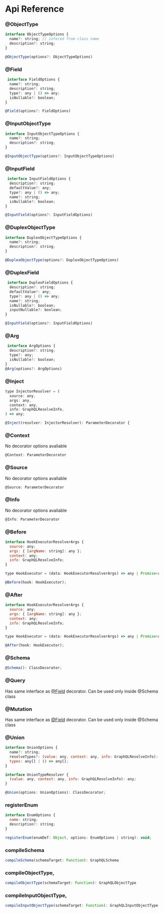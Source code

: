 # Api Reference

### @ObjectType

```js
interface ObjectTypeOptions {
  name?: string; // infered from class name
  description?: string;
}

@ObjectType(options?: ObjectTypeOptions)
```

### @Field

```js
 interface FieldOptions {
  name?: string;
  description?: string;
  type?: any | () => any;
  isNullable?: boolean;
}

@Field(options?: FieldOptions)
```

### @InputObjectType

```js
interface InputObjectTypeOptions {
  name?: string;
  description?: string;
}

@InputObjectType(options?: InputObjectTypeOptions)
```

### @InputField

```js
 interface InputFieldOptions {
  description?: string;
  defaultValue?: any;
  type?: any | () => any;
  name?: string;
  isNullable?: boolean;
}

@InputField(options?: InputFieldOptions)
```

### @DuplexObjectType

```js
interface DuplexObjectTypeOptions {
  name?: string;
  description?: string;
}

@DuplexObjectType(options?: DuplexObjectTypeOptions)
```

### @DuplexField

```js
 interface DuplexFieldOptions {
  description?: string;
  defaultValue?: any;
  type?: any | () => any;
  name?: string;
  isNullable?: boolean;
  inputNullable?: boolean;
}

@InputField(options?: InputFieldOptions)
```

### @Arg

```js
 interface ArgOptions {
  description?: string;
  type?: any;
  isNullable?: boolean;
}
@Arg(options?: ArgOptions)
```

### @Inject

```js
type InjectorResolver = (
  source: any,
  args: any,
  context: any,
  info: GraphQLResolveInfo,
) => any;

@Inject(resolver: InjectorResolver): ParameterDecorator {
```

### @Context

No decorator options avaliable

```js
@Context: ParameterDecorator
```

### @Source

No decorator options avaliable

```js
@Source: ParameterDecorator
```

### @Info

No decorator options avaliable

```js
@Info: ParameterDecorator
```

### @Before

```js
interface HookExecutorResolverArgs {
  source: any;
  args: { [argName: string]: any };
  context: any;
  info: GraphQLResolveInfo;
}

type HookExecutor = (data: HookExecutorResolverArgs) => any | Promise<any>;

@Before(hook: HookExecutor);
```

### @After

```js
interface HookExecutorResolverArgs {
  source: any;
  args: { [argName: string]: any };
  context: any;
  info: GraphQLResolveInfo;
}

type HookExecutor = (data: HookExecutorResolverArgs) => any | Promise<any>;

@After(hook: HookExecutor);
```

### @Schema

```js
@Schema(): ClassDecorator;
```

### @Query

Has same interface as [@Field](#field) decorator. Can be used only inside @Schema class

### @Mutation

Has same interface as [@Field](#field) decorator. Can be used only inside @Schema class

### @Union

```js
interface UnionOptions {
  name?: string;
  resolveTypes?: (value: any, context: any, info: GraphQLResolveInfo): any; // must return type resolvable to one of defined in `types` option
  types: any[] | () => any[];
}

interface UnionTypeResolver {
  (value: any, context: any, info: GraphQLResolveInfo): any;
}

@Union(options: UnionOptions): ClassDecorator;
```

### registerEnum

```js
interface EnumOptions {
  name: string;
  description?: string;
}

registerEnum(enumDef: Object, options: EnumOptions | string): void;
```

### compileSchema

```js
compileSchema(schemaTarget: Function): GraphQLSchema
```

### compileObjectType,

```js
compileObjectType(schemaTarget: Function): GraphQLObjectType
```

### compileInputObjectType,

```js
compileInputObjectType(schemaTarget: Function): GraphQLInputObjectType
```
